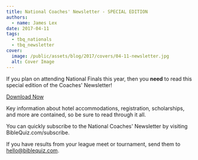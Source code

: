 ```yaml
---
title: National Coaches' Newsletter - SPECIAL EDITION
authors:
  - name: James Lex
date: 2017-04-11
tags:
  - tbq_nationals
  - tbq_newsletter
cover:
  image: /public/assets/blog/2017/covers/04-11-newsletter.jpg
  alt: Cover Image
---
```


If you plan on attending National Finals this year, then you **need** to read this special edition of the Coaches' Newsletter!

<a href="/assets/blog/2017/special-nationals-newsletter.pdf" class="btn btn-primary">Download Now</a>

Key information about hotel accommodations, registration, scholarships, and more are contained, so be sure to read through it all.

You can quickly subscribe to the National Coaches' Newsletter by visiting BibleQuiz.com/subscribe.

If you have results from your league meet or tournament, send them to hello@biblequiz.com.
